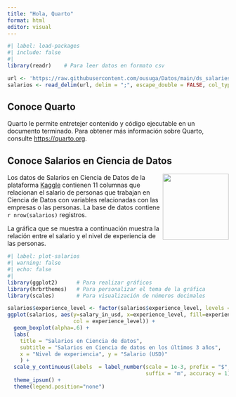 ```yaml
---
title: "Hola, Quarto"
format: html
editor: visual
---
```


```r
#| label: load-packages
#| include: false
#| 
library(readr)    # Para leer datos en formato csv

url <- 'https://raw.githubusercontent.com/ousuga/Datos/main/ds_salaries.csv'
salarios <- read_delim(url, delim = ";", escape_double = FALSE, col_types = cols(work_year = col_character(), remote_ratio = col_character()), trim_ws = TRUE)
```

## Conoce Quarto
Quarto le permite entretejer contenido y código ejecutable en un documento terminado. Para obtener más información sobre Quarto, consulte <https://quarto.org>.

## Conoce Salarios en Ciencia de Datos
![](roledatascience.png){style="float:right;" fig-alt="Algunos roles en Ciencia de Datos." width="150"}

Los datos de Salarios en Ciencia de Datos de la plataforma [Kaggle](https://www.kaggle.com/datasets/arnabchaki/data-science-salaries-2023) contienen 11 columnas que relacionan el salario de personas que trabajan en Ciencia de Datos con variables relacionadas con las empresas o las personas. La base de datos contiene `r nrow(salarios)` registros.


La gráfica que se muestra a continuación muestra la relación entre el salario y el nivel de experiencia de las personas.

```r
#| label: plot-salarios
#| warning: false
#| echo: false
#| 
library(ggplot2)      # Para realizar gráficos
library(hrbrthemes)   # Para personalizar el tema de la gráfica 
library(scales)       # Para visualización de números decimales

salarios$experience_level <- factor(salarios$experience_level, levels =c("EN", "MI", "SE", "EX"))
ggplot(salarios, aes(y=salary_in_usd, x=experience_level, fill=experience_level,
                     col = experience_level)) +
  geom_boxplot(alpha=.6) +
  labs(
    title = "Salarios en Ciencia de datos",
    subtitle = "Salarios en Ciencia de datos en los últimos 3 años",
    x = "Nivel de experiencia", y = "Salario (USD)"
    ) +
  scale_y_continuous(labels  = label_number(scale = 1e-3, prefix = "$", 
                                            suffix = "m", accuracy = 1)) +
  theme_ipsum() +
  theme(legend.position="none")  
```
